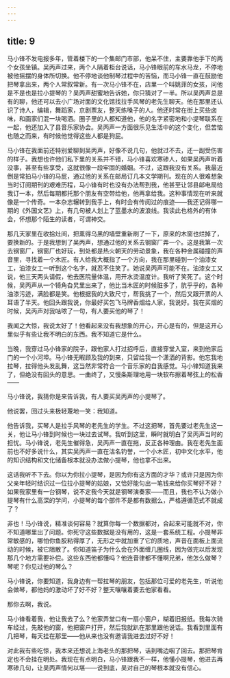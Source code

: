 ```yaml
---
---
---
```

title: 9
---




马小锋不发电报多年，管着楼下的一个集邮门市部，他呆不住，主要靠他手下的两个女孩坐镇。吴丙声过来，两个人隔着柜台说话，马小锋眼前的车水马龙，不停地被他摇摆的身体所切换。他不停地谈他制琴过程中的苦恼，而马小锋一直在鼓励他把琴拿出来，两个人常叙常新。有一次马小锋不在，店里一个叫姚菲的女孩，问他是不是也是拉小提琴的？吴丙声甜蜜地告诉她，你只猜对了一半。所以吴丙声总是有的聊，他还可以去小广场对面的文化馆找拉手风琴的老先生聊天。他在那里还认识了诗人，编辑，舞蹈家，京剧票友，整天练嗓子的人。他还时常在街上买些卤味，和画家们混一块喝酒。圈子里的人都知道他，他的名字紧密地和小提琴联系在一起，他还加入了县音乐家协会。吴丙声一方面很乐见生活中的这个变化，但苦恼也随之而来，有时候他觉得这些人都是狗屁。

马小锋在我面前还特别爱聊到吴丙声，好像不说几句，他就过不去，还一副受伤害的样子。我想也许他们私下里的关系并不错，马小锋喜欢寒碜人，如果吴丙声听着没事，甚至有些享受，这就很像一段牢固的婚姻。不过，这跟我没有关系。我最近倒是常拍马小锋的马屁，通过他的关系在邮局订几本文学期刊。现在的人很难想象当时订阅期刊的艰难历程，马小锋有时也没有办法帮到我，他甚至让邻县邮电局给我订一本，然后每期都托那个朋友有空带给他，他再拿给我。这种事情现在听来就像是一个传奇。一本杂志辗转到我手上，有时会有传阅过的痕迹——我还记得哪一期的《外国文艺》上，有几句被人划上了蓝墨水的波浪线。我读此也格外的有体会，怀想那个陌生的读者，可谓神交。

那几天家里在收拾灶间，把熏得乌黑的墙壁重新刷了一下，原来的木窗也烂掉了，要换新的。于是我想到了吴丙声，想通过他的关系去钢窗厂弄一个。这是我第一次去钢窗厂，钢窗厂也好玩，到处都是热火朝天的劳动景象，我在各种金属碰撞的声音里，寻找着一个木匠。有人给我大概指了一个方向，我在那里碰到一个油漆女工，油漆女工一听到这个名字，就忍不住笑了。她说吴丙声可能不在。油漆女工又说，他三天两头请假，他去医院量体温，用开水烫温度计。我听了笑死了。这个时候，吴丙声从一个犄角旮旯里出来了，他比当木匠的时候脏多了，肮乎乎的，各种油漆污迹，满脸都是笑。他根据我的大致尺寸，帮我挑了一个，然后又跟开票的人耳语了半天。他回头跟我说，你最好买包飞马牌香烟给人家，我说好。我在买烟的时候，吴丙声对我咕哝了一句，有人要买他的琴了！

我闻之大惊，我说太好了！他看起来没有我想象的开心，开心是有的，但是这开心里似乎有些让我不明白的东西。我不知道它是什么。

当晚，我穿过马小锋家的院子，跟他家人打过招呼后，直接穿堂入室，来到他家后门的一个小河埠。马小锋无睱顾及我的到来，只留给我一个潇洒的背影。他忘我地拉琴，拉得他头发乱舞，这当然非常符合一个音乐家的自我感觉。马小锋知道我来了，但绝没有回头的意思。一曲终了，又慢条斯理地用一块软布擦着琴弦上的松香——

马小锋说，我猜你是来告诉我，有人要买吴丙声的小提琴了。

他说罢，回过头来极轻蔑地一笑：我知道。

他告诉我，买琴人是拉手风琴的老先生的学生。不过这把琴，首先要过老先生这一关，他让马小锋到时候也一块过去试琴。我听到这里，瞬时就明白了吴丙声当时的担忧。马小锋说，老先生催得急，吴丙声一直在拖，反正各种理由。我在老先生面前也不好多说什么，其实吴丙声一直在沽名钓誉，一个小木匠，初中文化水平，他的知识结构和文化储备根本就没办法做小提琴，他也拿不出来。

这话我听不下去。你以为你拉小提琴，是因为你有这方面的才华？或许只是因为你父亲年轻时结识过一位拉小提琴的姑娘，又恰好能匀出一笔钱来给你买琴好不好？如果我家里有一台钢琴，说不定我今天就是钢琴演奏家——而且，我也不认为做小提琴有什么高深的学问，小提琴的每个部件不是都有数据么，严格遵循范式不就成了？

非也！马小锋说，精准谈何容易？就算你每一个数据都对，合起来可能就不对，你不知道哪里出了问题。你死守这些数据是没有用的，这是一套系统工程。小提琴非常敏感的，哪怕你鱼胶粘得厚了，无形之中就加重了它的质地，声音在面板上面流动的时候，被它阻散了。你知道笛子为什么会在外面缠几圈线，因为做完以后发现那几个地方需要补偿。这些东西他都懂吗？他连音律都不懂啊兄弟，他怎么做琴？琴呢？你见过他的琴么？

马小锋说，你要知道，我身边有一帮拉琴的朋友，包括那位可爱的老先生，听说他会做琴，都他妈的激动坏了好不好？整天嚷嚷着要去他家看看。

那你去啊，我说。

马小锋看着我，他让我去了么？他家弄堂口有一扇小窗户，糊着旧报纸。我每次骑车经过，先敲他的窗，他把窗户打开，然后我就趴在那里跟他说话。我看到里面有几把琴，每天挂在那里——他从来也没有邀请我进去过好不好！

对此我有些吃惊，我本来还想说上海老头的那把琴，话到嘴边咽了回去。那把琴肯定也不会挂在明处。我现在有点明白，马小锋跟我不一样，他懂小提琴，他进去再寒碜几句，让吴丙声情何以堪——说到底，吴对自己的琴根本就没有信心。